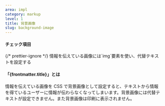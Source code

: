 ```yaml
---
area: impl
category: markup
level: 1
title: 背景画像
slug: background-image
---
```



#### チェック項目

<Checkpoint>
  {/* prettier-ignore */}
  <span slot="title">情報を伝えている画像には`img`要素を使い、代替テキストを設定する</span>
</Checkpoint>

#### 「{frontmatter.title}」とは

<Level level={frontmatter.level} />

情報を伝えている画像を CSS で背景画像として設定すると、テキストから情報を得ているユーザーに情報が伝わらなくなってしまいます。背景画像には代替テキストが設定できません。また背景画像は印刷に表示されません。

